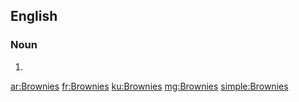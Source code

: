 ==English==

===Noun===
{{head|en|plural}}

# {{plural of|Brownie|lang=en|nocat=1}}

[[ar:Brownies]]
[[fr:Brownies]]
[[ku:Brownies]]
[[mg:Brownies]]
[[simple:Brownies]]